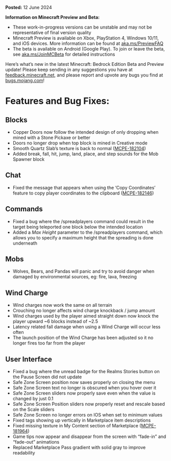 **Posted:** 12 June 2024

**Information on Minecraft Preview and Beta:**

-   These work-in-progress versions can be unstable and may not be representative of final version quality
-   Minecraft Preview is available on Xbox, PlayStation 4, Windows 10/11, and iOS devices. More information can be found at [aka.ms/PreviewFAQ](https://aka.ms/PreviewFAQ)
-   The beta is available on Android (Google Play). To join or leave the beta, see [aka.ms/JoinMCBeta](https://aka.ms/JoinMCBeta) for detailed instructions

Here’s what’s new in the latest Minecraft: Bedrock Edition Beta and Preview update! Please keep sending in any suggestions you have at [feedback.minecraft.net](https://feedback.minecraft.net), and please report and upvote any bugs you find at [bugs.mojang.com](https://bugs.mojang.com/)!  
  

# **Features and Bug Fixes:**

## **Blocks**

-   Copper Doors now follow the intended design of only dropping when mined with a Stone Pickaxe or better
-   Doors no longer drop when top block is mined in Creative mode
-   Smooth Quartz Slab’s texture is back to normal ([MCPE-182104](https://bugs.mojang.com/browse/MCPE-182104))
-   Added break, fall, hit, jump, land, place, and step sounds for the Mob Spawner block

## **Chat**

-   Fixed the message that appears when using the ‘Copy Coordinates’ feature to copy player coordinates to the clipboard ([MCPE-182146](https://bugs.mojang.com/browse/MCPE-182146))

## **Commands**

-   Fixed a bug where the /spreadplayers command could result in the target being teleported one block below the intended location
-   Added a _Max Height_ parameter to the /spreadplayers command, which allows you to specify a maximum height that the spreading is done underneath

## **Mobs**

-   Wolves, Bears, and Pandas will panic and try to avoid danger when damaged by environmental sources, eg: fire, lava, freezing

## **Wind Charge**

-   Wind charges now work the same on all terrain
-   Crouching no longer affects wind charge knockback / jump amount
-   Wind charges used by the player aimed straight down now knock the player upward ~6 blocks instead of ~2.5
-   Latency related fall damage when using a Wind Charge will occur less often
-   The launch position of the Wind Charge has been adjusted so it no longer fires too far from the player

## **User Interface**

-   Fixed a bug where the unread badge for the Realms Stories button on the Pause Screen did not update
-   Safe Zone Screen position now saves properly on closing the menu
-   Safe Zone Screen text no longer is obscured when you hover over it
-   Safe Zone Screen sliders now properly save even when the value is changed by just 0.1
-   Safe Zone Screen Position sliders now properly reset and rescale based on the Scale sliders
-   Safe Zone Screen no longer errors on IOS when set to minimum values
-   Fixed tags showing up vertically in Marketplace item descriptions
-   Fixed missing texture in My Content section of Marketplace ([MCPE-181964](https://bugs.mojang.com/browse/MCPE-181964))
-   Game tips now appear and disappear from the screen with “fade-in” and “fade-out” animations
-   Replaced Marketplace Pass gradient with solid gray to improve readability  
      
    

